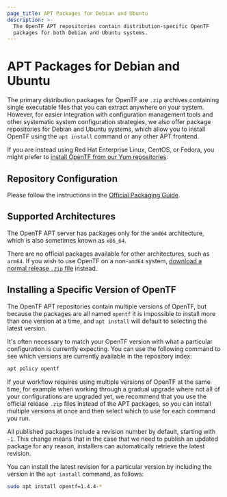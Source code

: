 ```yaml
---
page_title: APT Packages for Debian and Ubuntu
description: >-
  The OpenTF APT repositories contain distribution-specific OpenTF
  packages for both Debian and Ubuntu systems.
---
```


# APT Packages for Debian and Ubuntu

The primary distribution packages for OpenTF are `.zip` archives containing
single executable files that you can extract anywhere on your system. However,
for easier integration with configuration management tools and other systematic
system configuration strategies, we also offer package repositories for
Debian and Ubuntu systems, which allow you to install OpenTF using the
`apt install` command or any other APT frontend.

If you are instead using Red Hat Enterprise Linux, CentOS, or Fedora, you
might prefer to [install OpenTF from our Yum repositories](/opentf/cli/install/yum).

## Repository Configuration

Please follow the instructions in the [Official Packaging Guide](https://www.opentffoundation.com/official-packaging-guide).

## Supported Architectures

The OpenTF APT server has packages only for the `amd64`
architecture, which is also sometimes known as `x86_64`.

There are no official packages available for other architectures, such as
`arm64`. If you wish to use OpenTF on a non-`amd64` system,
[download a normal release `.zip` file](/opentf/downloads) instead.

## Installing a Specific Version of OpenTF

The OpenTF APT repositories contain multiple versions of OpenTF, but
because the packages are all named `opentf` it is impossible to install
more than one version at a time, and `apt install` will default to selecting
the latest version.

It's often necessary to match your OpenTF version with what a particular
configuration is currently expecting. You can use the following command to
see which versions are currently available in the repository index:

```bash
apt policy opentf
```

If your workflow requires using multiple versions of OpenTF at the same
time, for example when working through a gradual upgrade where not all
of your configurations are upgraded yet, we recommend that you use the
official release `.zip` files instead of the APT packages, so you can install
multiple versions at once and then select which to use for each command you
run.

All published packages include a revision number by
default, starting with `-1`. This change means that in the case that we need
to publish an updated package for any reason, installers can automatically
retrieve the latest revision.

You can install the latest revision for a particular version by including the
version in the `apt install` command, as follows:

```bash
sudo apt install opentf=1.4.4-*
```
